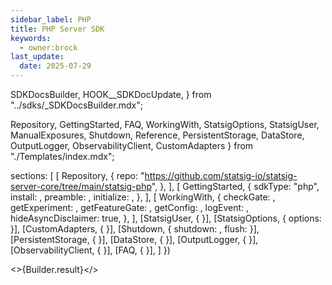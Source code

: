 ```yaml
---
sidebar_label: PHP
title: PHP Server SDK
keywords:
  - owner:brock
last_update:
  date: 2025-07-29
---
```


  SDKDocsBuilder,
  HOOK__SDKDocUpdate,
} from "../sdks/_SDKDocsBuilder.mdx";

  Repository,
  GettingStarted,
  FAQ,
  WorkingWith,
  StatsigOptions,
  StatsigUser,
  ManualExposures,
  Shutdown,
  Reference,
  PersistentStorage,
  DataStore,
  OutputLogger,
  ObservabilityClient,
  CustomAdapters
} from "./Templates/index.mdx";


  sections: [
    [
      Repository,
      {
        repo: "https://github.com/statsig-io/statsig-server-core/tree/main/statsig-php",
      },
    ],
    [
      GettingStarted,
      {
        sdkType: "php",
        install: <Install />,
        preamble: <Preamble />,
        initialize: <Initialize />,
      },
    ],
    [
      WorkingWith,
      {
        checkGate: <CheckGate />,
        getExperiment: <GetExperiment />,
        getFeatureGate: <GetFeatureGate />,
        getConfig: <GetConfig />,
        logEvent: <LogEvent />,
        hideAsyncDisclaimer: true,
      },
    ],
    [StatsigUser, { }],
    [StatsigOptions, { options: <Options /> }],
    [CustomAdapters, { }],
    [Shutdown, { shutdown: <ShutdownSnippet />, flush: <Flush /> }],
    [PersistentStorage, { }],
    [DataStore, { }],
    [OutputLogger, { }],
    [ObservabilityClient, { }],
    [FAQ, { }],
  ]
})


<>{Builder.result}</>

